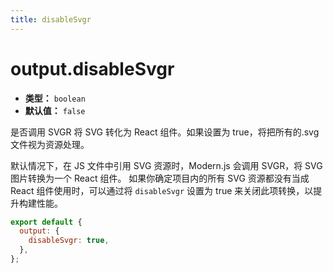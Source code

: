 ```yaml
---
title: disableSvgr
---
```


# output.disableSvgr

- **类型：** `boolean`
- **默认值：** `false`

是否调用 SVGR 将 SVG 转化为 React 组件。如果设置为 true，将把所有的.svg 文件视为资源处理。

默认情况下，在 JS 文件中引用 SVG 资源时，Modern.js 会调用 SVGR，将 SVG 图片转换为一个 React 组件。
如果你确定项目内的所有 SVG 资源都没有当成 React 组件使用时，可以通过将 `disableSvgr` 设置为 true 来关闭此项转换，以提升构建性能。

```js
export default {
  output: {
    disableSvgr: true,
  },
};
```
